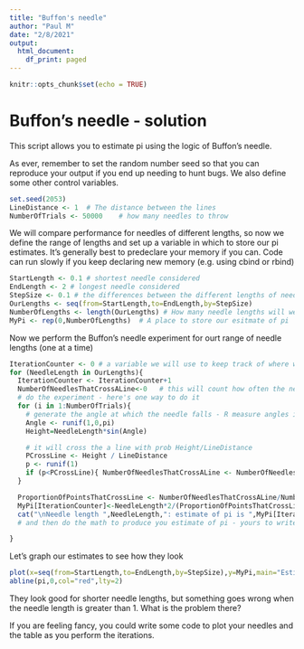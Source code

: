 ```yaml
---
title: "Buffon's needle"
author: "Paul M"
date: "2/8/2021"
output:
  html_document:
    df_print: paged
---
```


```r
knitr::opts_chunk$set(echo = TRUE)
```


# Buffon's needle - solution

This script allows you to estimate pi using the logic of Buffon's needle.

As ever, remember to set the random number seed so that you can reproduce your output if you end up needing to hunt bugs. We also define some other control variables.
```r
set.seed(2053)   
LineDistance <- 1  # The distance between the lines
NumberOfTrials <- 50000    # how many needles to throw
```


We will compare performance for needles of different lengths, so now we define the range of lengths and set up a variable in which to store our pi estimates. It's generally best to 
predeclare your memory if you can. Code can run slowly if you keep declaring new memory (e.g. using cbind or rbind)
```r
StartLength <- 0.1 # shortest needle considered
EndLength <- 2 # longest needle considered
StepSize <- 0.1 # the differences between the different lengths of needle we will consider
OurLengths <- seq(from=StartLength,to=EndLength,by=StepSize)
NumberOfLengths <- length(OurLengths) # How many needle lengths will we consider
MyPi <- rep(0,NumberOfLengths)  # A place to store our esitmate of pi
```

Now we perform the Buffon's needle experiment for ourt range of needle lengths (one at a time)

```r
IterationCounter <- 0 # a variable we will use to keep track of where we are at for storing answers
for (NeedleLength in OurLengths){
  IterationCounter <- IterationCounter+1
  NumberOfNeedlesThatCrossALine<-0   # this will count how often the needle crosses a line
  # do the experiment - here's one way to do it
  for (i in 1:NumberOfTrials){
    # generate the angle at which the needle falls - R measure angles in radians, so for the code we need to use pi (a pre-defined variable in R)
    Angle <- runif(1,0,pi)
    Height=NeedleLength*sin(Angle)

    # it will cross the a line with prob Height/LineDistance
    PCrossLine <- Height / LineDistance
    p <- runif(1)
    if (p<PCrossLine){ NumberOfNeedlesThatCrossALine <- NumberOfNeedlesThatCrossALine + 1 }
  }

  ProportionOfPointsThatCrossLine <- NumberOfNeedlesThatCrossALine/NumberOfTrials
  MyPi[IterationCounter]<-NeedleLength*2/(ProportionOfPointsThatCrossLine*LineDistance)
  cat("\nNeedle length ",NeedleLength,": estimate of pi is ",MyPi[IterationCounter])
  # and then do the math to produce you estimate of pi - yours to write

}
```


Let's graph our estimates to see how they look
```r
plot(x=seq(from=StartLength,to=EndLength,by=StepSize),y=MyPi,main="Estimates of pi when lines are distance 1 apart",xlab="needle length",ylab="Estimated value of pi",pch="π")
abline(pi,0,col="red",lty=2)
```


They look good for shorter needle lengths, but something goes wrong when the needle length is greater than 1. What is the problem there?

If you are feeling fancy, you could write some code to plot your needles and the table as you perform the iterations.



